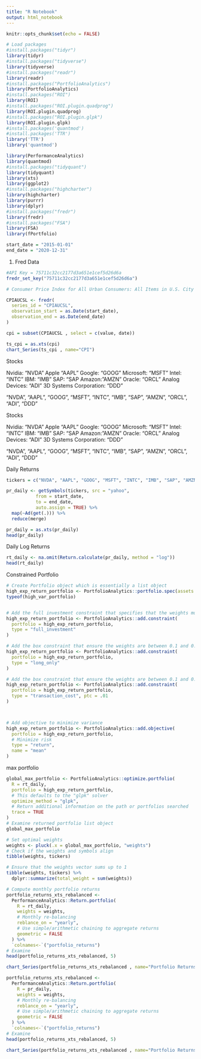 ```yaml
---
title: "R Notebook"
output: html_notebook
---
```


```r
knitr::opts_chunk$set(echo = FALSE)

# Load packages
#install.packages("tidyr")
library(tidyr)
#install.packages("tidyverse")
library(tidyverse)
#install.packages("readr")
library(readr)
#install.packages("PortfolioAnalytics")
library(PortfolioAnalytics)
#install.packages("ROI")
library(ROI)
#install.packages("ROI.plugin.quadprog")
library(ROI.plugin.quadprog)
#install.packages("ROI.plugin.glpk")
library(ROI.plugin.glpk)
#install.packages('quantmod')
#install.packages('TTR')
library('TTR')
library('quantmod')

library(PerformanceAnalytics)
library(quantmod)
#install.packages("tidyquant")
library(tidyquant)
library(xts) 
library(ggplot2)
#install.packages("highcharter")
library(highcharter)
library(purrr)
library(dplyr)
#install.packages("fredr")
library(fredr)
#install.packages("FSA")
library(FSA)
library(fPortfolio)

start_date = "2015-01-01"
end_date = "2020-12-31"
```


1. Fred Data
```r
#API Key = 75711c32cc2177d3a651e1cef5d26d6a
fredr_set_key("75711c32cc2177d3a651e1cef5d26d6a")

# Consumer Price Index for All Urban Consumers: All Items in U.S. City Average (CPIAUCSL)	

CPIAUCSL <- fredr(
  series_id = "CPIAUCSL",
  observation_start = as.Date(start_date),
  observation_end = as.Date(end_date)
)

cpi = subset(CPIAUCSL , select = c(value, date))

ts_cpi = as.xts(cpi)
chart_Series(ts_cpi , name="CPI")
```

Stocks 

Nvidia: "NVDA"
Apple "AAPL"
Google: "GOOG"
Microsoft: "MSFT"
Intel: "INTC"
IBM: "IMB"
SAP: "SAP
Amazon: "AMZN"
Oracle: "ORCL"
Analog Devices: "ADI"
3D Systems Corporation: "DDD"

"NVDA", "AAPL", "GOOG", "MSFT", "INTC", "IMB", "SAP", "AMZN", "ORCL", "ADI", "DDD"




Stocks 

Nvidia: "NVDA"
Apple "AAPL"
Google: "GOOG"
Microsoft: "MSFT"
Intel: "INTC"
IBM: "IMB"
SAP: "SAP
Amazon: "AMZN"
Oracle: "ORCL"
Analog Devices: "ADI"
3D Systems Corporation: "DDD"

"NVDA", "AAPL", "GOOG", "MSFT", "INTC", "IMB", "SAP", "AMZN", "ORCL", "ADI", "DDD"



Daily Returns
```r
tickers = c("NVDA", "AAPL", "GOOG", "MSFT", "INTC", "IMB", "SAP", "AMZN", "ORCL", "ADI", "DDD")

pr_daily <- getSymbols(tickers, src = "yahoo",
           from = start_date,
           to = end_date,
           auto.assign = TRUE) %>% 
  map(~Ad(get(.))) %>% 
  reduce(merge)

pr_daily = as.xts(pr_daily)
head(pr_daily)

```

Daily Log Returns
```r
rt_daily <- na.omit(Return.calculate(pr_daily, method = "log"))
head(rt_daily)

```

Constrained Portfolio
```r

# Create Portfolio object which is essentially a list object
high_exp_return_portfolio <- PortfolioAnalytics::portfolio.spec(assets = tickers)
typeof(high_var_portfolio)


# Add the full investment constraint that specifies that the weights must sum to 1
high_exp_return_portfolio <- PortfolioAnalytics::add.constraint(
  portfolio = high_exp_return_portfolio,
  type = "full_investment"
)

# Add the box constraint that ensure the weights are between 0.1 and 0.6
high_exp_return_portfolio <- PortfolioAnalytics::add.constraint(
  portfolio = high_exp_return_portfolio,
  type = "long_only"
)

# Add the box constraint that ensure the weights are between 0.1 and 0.6
high_exp_return_portfolio <- PortfolioAnalytics::add.constraint(
  portfolio = high_exp_return_portfolio,
  type = "transaction_cost", ptc = .01
)



# Add objective to minimize variance
high_exp_return_portfolio <- PortfolioAnalytics::add.objective(
  portfolio = high_exp_return_portfolio,
  # Minimize risk
  type = "return",
  name = "mean"
)

```

max portfolio
```r

global_max_portfolio <- PortfolioAnalytics::optimize.portfolio(
  R = rt_daily,
  portfolio = high_exp_return_portfolio,
  # This defaults to the "glpk" solver
  optimize_method = "glpk",
  # Return additional information on the path or portfolios searched
  trace = TRUE
)
# Examine returned portfolio list object
global_max_portfolio


```


```r

# Set optimal weights
weights <- pluck(.x = global_max_portfolio, "weights")
# Check if the weights and symbols align
tibble(weights, tickers)

```

```r

# Ensure that the weights vector sums up to 1
tibble(weights, tickers) %>%
  dplyr::summarize(total_weight = sum(weights))


```



```r

# Compute monthly portfolio returns
portfolio_returns_xts_rebalanced <-
  PerformanceAnalytics::Return.portfolio(
    R = rt_daily,
    weights = weights,
    # Monthly re-balancing
    reblance_on = "yearly",
    # Use simple/arithmetic chaining to aggregate returns
    geometric = FALSE
  ) %>%
  `colnames<-`("portfolio_returns")
# Examine
head(portfolio_returns_xts_rebalanced, 5)

```
```r

chart_Series(portfolio_returns_xts_rebalanced , name="Portfolio Returns")

```







```r
portfolio_returns_xts_rebalanced <-
  PerformanceAnalytics::Return.portfolio(
    R = pr_daily,
    weights = weights,
    # Monthly re-balancing
    reblance_on = "yearly",
    # Use simple/arithmetic chaining to aggregate returns
    geometric = FALSE
  ) %>%
  `colnames<-`("portfolio_returns")
# Examine
head(portfolio_returns_xts_rebalanced, 5)

chart_Series(portfolio_returns_xts_rebalanced , name="Portfolio Returns")
```






